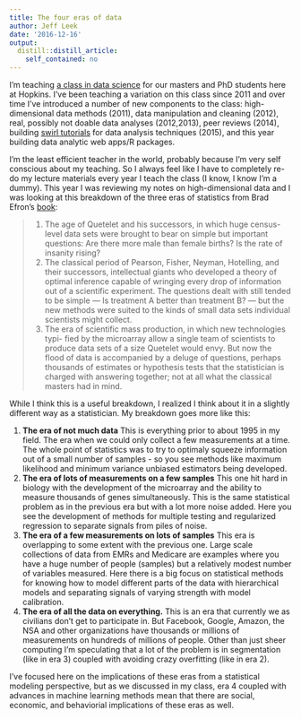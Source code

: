 ```yaml
---
title: The four eras of data
author: Jeff Leek
date: '2016-12-16'
output:
  distill::distill_article:
    self_contained: no
---
```



I'm teaching [a class in data science](http://jtleek.com/advdatasci16/) for our masters and PhD students here at Hopkins. I've been teaching a variation on this class since 2011 and over time I've introduced a number of new components to the class: high-dimensional data methods (2011), data manipulation and cleaning (2012), real, possibly not doable data analyses (2012,2013), peer reviews (2014), building [swirl tutorials](http://swirlstats.com/) for data analysis techniques (2015), and this year building data analytic web apps/R packages.

I'm the least efficient teacher in the world, probably because I'm very self conscious about my teaching. So I always feel like I have to completely re-do my lecture materials every year I teach the class (I know, I know I'm a dummy). This year I was reviewing my notes on high-dimensional data and I was looking at this breakdown of the three eras of statistics from Brad Efron's [book](http://statweb.stanford.edu/~ckirby/brad/other/2010LSIexcerpt.pdf):

> 1. The age of Quetelet and his successors, in which huge census-level data
sets were brought to bear on simple but important questions: Are there
more male than female births? Is the rate of insanity rising?
2. The classical period of Pearson, Fisher, Neyman, Hotelling, and their
successors, intellectual giants who developed a theory of optimal inference
capable of wringing every drop of information out of a scientific
experiment. The questions dealt with still tended to be simple — Is treatment
A better than treatment B? — but the new methods were suited to
the kinds of small data sets individual scientists might collect.
3. The era of scientific mass production, in which new technologies typi-
fied by the microarray allow a single team of scientists to produce data
sets of a size Quetelet would envy. But now the flood of data is accompanied
by a deluge of questions, perhaps thousands of estimates or
hypothesis tests that the statistician is charged with answering together;
not at all what the classical masters had in mind.

While I think this is a useful breakdown, I realized I think about it in a slightly different way as a statistician. My breakdown goes more like this:

1. __The era of not much data__ This is everything prior to about 1995 in my field. The era when we could only collect a few measurements at a time. The whole point of statistics was to try to optimaly squeeze information out of a small number of samples - so you see methods like maximum likelihood and minimum variance unbiased estimators being developed. 
2. __The era of lots of measurements on a few samples__ This one hit hard in biology with the development of the microarray and the ability to measure thousands of genes simultaneously. This is the same statistical problem as in the previous era but with a lot more noise added. Here you see the development of methods for multiple testing and regularized regression to separate signals from piles of noise. 
3. __The era of a few measurements on lots of samples__ This era is overlapping to some extent with the previous one. Large scale collections of data from EMRs and Medicare are examples where you have a huge number of people (samples) but a relatively modest number of variables measured. Here there is a big focus on statistical methods for knowing how to model different parts of the data with hierarchical models and separating signals of varying strength with model calibration. 
4. __The era of all the data on everything.__ This is an era that currently we as civilians don't get to participate in. But Facebook, Google, Amazon, the NSA and other organizations have thousands or millions of measurements on hundreds of millions of people. Other than just sheer computing I'm speculating that a lot of the problem is in segmentation (like in era 3) coupled with avoiding crazy overfitting (like in era 2). 

I've focused here on the implications of these eras from a statistical modeling perspective, but as we discussed in my class, era 4 coupled with advances in machine learning methods mean that there are social, economic, and behaviorial implications of these eras as well. 



